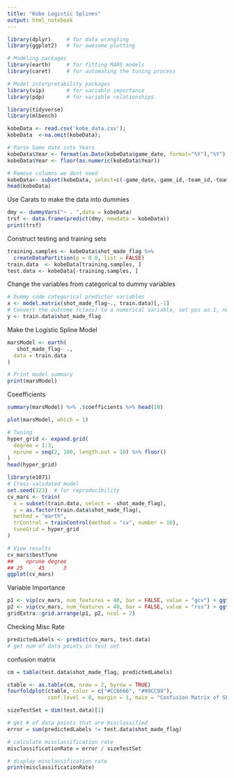 ```yaml
---
title: "Kobe Logistic Splines"
output: html_notebook
---
```


```r
library(dplyr)     # for data wrangling
library(ggplot2)   # for awesome plotting

# Modeling packages
library(earth)     # for fitting MARS models
library(caret)     # for automating the tuning process

# Model interpretability packages
library(vip)       # for variable importance
library(pdp)       # for variable relationships

library(tidyverse)
library(mlbench)
```

```r
kobeData <- read.csv('kobe_data.csv');
kobeData  <-na.omit(kobeData);

# Parse Game date into Years 
kobeData$Year <- format(as.Date(kobeData$game_date, format="%Y"),"%Y")
kobeData$Year <- floor(as.numeric(kobeData$Year))

# Remove columns we dont need
kobeData<- subset(kobeData, select=c(-game_date,-game_id,-team_id,-team_name,-matchup,-opponent, -season))
head(kobeData)
```
Use Carats to make the data into dummies
```r
dmy <- dummyVars("~ . ",data = kobeData)
trsf <- data.frame(predict(dmy, newdata = kobeData))
print(trsf)
```

Construct testing and training sets 
```r
training.samples <- kobeData$shot_made_flag %>% 
  createDataPartition(p = 0.8, list = FALSE)
train.data  <- kobeData[training.samples, ]
test.data <- kobeData[-training.samples, ]
```

Change the variables from categorical to dummy variables
```r
# Dummy code categorical predictor variables
x <- model.matrix(shot_made_flag~., train.data)[,-1]
# Convert the outcome (class) to a numerical variable, set pos as 1, neg as 0 
y <- train.data$shot_made_flag
```
Make the Logistic Spline Model
```r
marsModel <- earth(
   shot_made_flag~ .,  
  data = train.data   
)

# Print model summary
print(marsModel)
```
Coeefficients 
```r
summary(marsModel) %>% .$coefficients %>% head(10)
```

```r
plot(marsModel, which = 1)
```
```r
# Tuning
hyper_grid <- expand.grid(
  degree = 1:3, 
  nprune = seq(2, 100, length.out = 10) %>% floor()
)
head(hyper_grid)

library(e1071)
# Cross-validated model
set.seed(123)  # for reproducibility
cv_mars <- train(
  x = subset(train.data, select = -shot_made_flag),
  y = as.factor(train.data$shot_made_flag),
  method = "earth",
  trControl = trainControl(method = "cv", number = 10),
  tuneGrid = hyper_grid
)

# View results
cv_mars$bestTune
##    nprune degree
## 25     45      3
ggplot(cv_mars)
```
Variable Importance
```r
p1 <- vip(cv_mars, num_features = 40, bar = FALSE, value = "gcv") + ggtitle("GCV")
p2 <- vip(cv_mars, num_features = 40, bar = FALSE, value = "rss") + ggtitle("RSS")
gridExtra::grid.arrange(p1, p2, ncol = 2)
```
Checking Misc Rate 
```r
predictedLabels <- predict(cv_mars, test.data)
# get num of data points in test set
```

confusion matrix
```r
cm = table(test.data$shot_made_flag, predictedLabels)

ctable <- as.table(cm, nrow = 2, byrow = TRUE)
fourfoldplot(ctable, color = c("#CC6666", "#99CC99"),
             conf.level = 0, margin = 1, main = "Confusion Matrix of Shots Made using Logistic Splines")
```

```r
sizeTestSet = dim(test.data)[1]

# get # of data points that are misclassified
error = sum(predictedLabels != test.data$shot_made_flag)

# calculate misclassification rate
misclassificationRate = error / sizeTestSet

# display misclassification rate
print(misclassificationRate)
```


